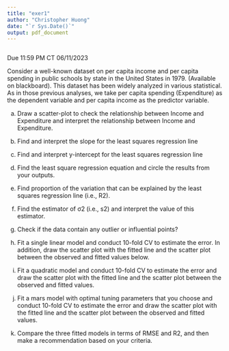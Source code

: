 ```yaml
---
title: "exer1"
author: "Christopher Huong"
date: "`r Sys.Date()`"
output: pdf_document
---
```



```r





```




Due 11:59 PM CT 06/11/2023

Consider a well-known dataset on per capita income and per capita spending in public schools by state in the United States in 1979. (Available on blackboard). This dataset has been widely analyzed in various statistical. As in those previous analyses, we take per capita spending (Expenditure) as the dependent variable and per capita income as the predictor variable.   

a)	Draw a scatter-plot to check the relationship between Income and Expenditure and interpret the relationship between Income and Expenditure.

b)	Find and interpret the slope for the least squares regression line 

c)	Find and interpret y-intercept for the least squares regression line 

d)	Find the least square regression equation and circle the results from your outputs. 

e)	Find proportion of the variation that can be explained by the least squares regression line (i.e., R2).

f)	Find the estimator of σ2  (i.e., s2) and interpret the value of this estimator. 

g)	Check if the data contain any outlier or influential points?

h)	Fit a single linear model and conduct 10-fold CV to estimate the error. In addition, draw the scatter plot with the fitted line and the scatter plot between the observed and fitted values below. 
 
i)	Fit a quadratic model and conduct 10-fold CV to estimate the error and draw the scatter plot with the fitted line and the scatter plot between the observed and fitted values.

j)	Fit a mars model with optimal tuning parameters that you choose and conduct 10-fold CV to estimate the error and draw the scatter plot with the fitted line and the scatter plot between the observed and fitted values.

k)	Compare the three fitted models in terms of RMSE and R2, and then make a recommendation based on your criteria. 











